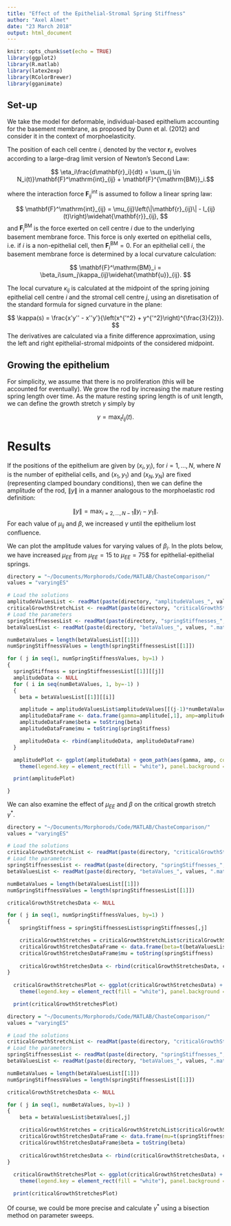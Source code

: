 ```yaml
---
title: "Effect of the Epithelial-Stromal Spring Stiffness"
author: "Axel Almet"
date: "23 March 2018"
output: html_document
---
```


```r
knitr::opts_chunk$set(echo = TRUE)
library(ggplot2)
library(R.matlab)
library(latex2exp)
library(RColorBrewer)
library(gganimate)
```

## Set-up
We take the model for deformable, individual-based epithelium accounting for the basement membrane, as proposed by Dunn et al. (2012) and consider it in the context of morphoelasticity.

The position of each cell centre $i$, denoted by the vector $\mathbf{r}_i$, evolves according to a large-drag limit version of Newton's Second Law: 

$$ \eta_i\frac{d\mathbf{r}_i}{dt} = \sum_{j \in N_i(t)}\mathbf{F}^\mathrm{int}_{ij} + \mathbf{F}^{\mathrm{BM}}_i.$$

where the interaction force $\mathbf{F}^\mathrm{int}_{ij}$ is assumed to follow a linear spring law:

$$
\mathbf{F}^\mathrm{int}_{ij} = \mu_{ij}\left(\|\mathbf{r}_{ij}\| - l_{ij}(t)\right)\widehat{\mathbf{r}}_{ij},
$$
and $\mathbf{F}^\mathrm{BM}_i$ is the force exerted on cell centre $i$ due to the underlying basement membrane force. This force is only exerted on epithelial cells, i.e. if $i$ is a non-epithelial cell, then $\mathbf{F}^\mathrm{BM}_i = 0$. For an epithelial cell $i$, the basement membrane force is determined by a local curvature calculation:

$$
\mathbf{F}^\mathrm{BM}_i = \beta_i\sum_j\kappa_{ij}\widehat{\mathbf{u}}_{ij}.
$$

The local curvature $\kappa_{ij}$ is calculated at the midpoint of the spring joining epithelial cell centre $i$ and the stromal cell centre $j$, using an disretisation of the standard formula for signed curvature in the plane:

$$
\kappa(s) = \frac{x'y'' - x''y'}{\left(x^{'^2} + y^{'^2}\right)^{\frac{3}{2}}}.
$$
The derivatives are calculated via a finite difference approximation, using the left and right epithelial-stromal midpoints of the considered midpoint.

##  Growing the epithelium
For simplicity, we assume that there is no proliferation (this will be accounted for eventually). We grow the rod by increasing the mature resting spring length over time. As the mature resting spring length is of unit length, we can define the growth stretch $\gamma$ simply by

$$ \gamma = \max_t l_{ij}(t).$$ 

# Results

If the positions of the epithelium are given by $(x_i, y_i)$, for $i = 1, \dots, N$, where $N$ is the number of epithelial cells, and $(x_1, y_1)$ and $(x_N, y_N)$ are fixed (representing clamped boundary conditions), then we can define the amplitude of the rod, $\|y\|$ in a manner analogous to the morphoelastic rod definition:

$$ \|y \| = \max_{i = 2, \dots, N-1}\|y_i - y_1\|. $$
For each value of $\mu_{ij}$ and $\beta$, we increased $\gamma$ until the epithelium lost confluence.

We can plot the amplitude values for varying values of $\beta_i$. In the plots below, we have increased $\mu_{EE}$ from $\mu_{EE} = 15$ to $\mu_{EE} = 75$$ for epithelial-epithelial springs.

```r
directory = "~/Documents/Morphorods/Code/MATLAB/ChasteComparison/"
values = "varyingES"

# Load the solutions
amplitudeValuesList <- readMat(paste(directory, "amplitudeValues_", values, ".mat", sep=""))
criticalGrowthStretchList <- readMat(paste(directory, "criticalGrowthStretches_", values, ".mat", sep=""))
# Load the parameters
springStiffnessesList <- readMat(paste(directory, "springStiffnesses_", values, ".mat", sep=""))
betaValuesList <- readMat(paste(directory, "betaValues_", values, ".mat", sep=""))

numBetaValues = length(betaValuesList[[1]])
numSpringStiffnessValues = length(springStiffnessesList[[1]])

for ( j in seq(1, numSpringStiffnessValues, by=1) )
{
  springStiffness = springStiffnessesList[[1]][[j]]
  amplitudeData <- NULL
  for ( i in seq(numBetaValues, 1, by=-1) )
  {
    beta = betaValuesList[[1]][[i]]

    amplitude = amplitudeValuesList$amplitudeValues[[(j-1)*numBetaValues + i]][[1]]
    amplitudeDataFrame <- data.frame(gamma=amplitude[,1], amp=amplitude[,2])
    amplitudeDataFrame$beta = toString(beta)
    amplitudeDataFrame$mu = toString(springStiffness)

    amplitudeData <- rbind(amplitudeData, amplitudeDataFrame)
  }

  amplitudePlot <- ggplot(amplitudeData) + geom_path(aes(gamma, amp, colour=beta), size=1.0) + ylab('amplitude') + xlab(TeX('$\\gamma$')) + 
    theme(legend.key = element_rect(fill = "white"), panel.background = element_blank(), axis.line = element_line(colour = "black"), panel.grid.major = element_blank(), panel.grid.minor = element_blank(), axis.ticks = element_blank(), text=element_text(size=18))

  print(amplitudePlot)

}
```

We can also examine the effect of $\mu_{EE}$ and $\beta$ on the critical growth stretch $\gamma^*$.

```r
directory = "~/Documents/Morphorods/Code/MATLAB/ChasteComparison/"
values = "varyingES"

# Load the solutions
criticalGrowthStretchList <- readMat(paste(directory, "criticalGrowthStretches_", values, ".mat", sep=""))
# Load the parameters
springStiffnessesList <- readMat(paste(directory, "springStiffnesses_", values, ".mat", sep=""))
betaValuesList <- readMat(paste(directory, "betaValues_", values, ".mat", sep=""))

numBetaValues = length(betaValuesList[[1]])
numSpringStiffnessValues = length(springStiffnessesList[[1]])

criticalGrowthStretchesData <- NULL

for ( j in seq(1, numSpringStiffnessValues, by=1) )
{
    springStiffness = springStiffnessesList$springStiffnesses[,j]

    criticalGrowthStretches = criticalGrowthStretchList$criticalGrowthStretches[,j]
    criticalGrowthStretchesDataFrame <- data.frame(beta=t(betaValuesList[[1]]), gamma=criticalGrowthStretches)
    criticalGrowthStretchesDataFrame$mu = toString(springStiffness)
    
    criticalGrowthStretchesData <- rbind(criticalGrowthStretchesData, criticalGrowthStretchesDataFrame)
}
  
  criticalGrowthStretchesPlot <- ggplot(criticalGrowthStretchesData) + geom_path(aes(beta, gamma, colour=mu), size=1.0) + ylab(TeX('$\\gamma^*')) + xlab(TeX('$\\beta$')) +
    theme(legend.key = element_rect(fill = "white"), panel.background = element_blank(), axis.line = element_line(colour = "black"), panel.grid.major = element_blank(), panel.grid.minor = element_blank(), axis.ticks = element_blank(), text=element_text(size=18))

  print(criticalGrowthStretchesPlot)

```

```r
directory = "~/Documents/Morphorods/Code/MATLAB/ChasteComparison/"
values = "varyingES"

# Load the solutions
criticalGrowthStretchList <- readMat(paste(directory, "criticalGrowthStretches_", values, ".mat", sep=""))
# Load the parameters
springStiffnessesList <- readMat(paste(directory, "springStiffnesses_", values, ".mat", sep=""))
betaValuesList <- readMat(paste(directory, "betaValues_", values, ".mat", sep=""))

numBetaValues = length(betaValuesList[[1]])
numSpringStiffnessValues = length(springStiffnessesList[[1]])

criticalGrowthStretchesData <- NULL

for ( j in seq(1, numBetaValues, by=1) )
{
    beta = betaValuesList$betaValues[,j]

    criticalGrowthStretches = criticalGrowthStretchList$criticalGrowthStretches[j,]
    criticalGrowthStretchesDataFrame <- data.frame(mu=t(springStiffnessesList[[1]]), gamma=criticalGrowthStretches)
    criticalGrowthStretchesDataFrame$beta = toString(beta)
    
    criticalGrowthStretchesData <- rbind(criticalGrowthStretchesData, criticalGrowthStretchesDataFrame)
}
  
  criticalGrowthStretchesPlot <- ggplot(criticalGrowthStretchesData) + geom_path(aes(mu, gamma, colour=beta), size=1.0) + ylab(TeX('$\\gamma^*')) + xlab(TeX('$\\mu$')) +
    theme(legend.key = element_rect(fill = "white"), panel.background = element_blank(), axis.line = element_line(colour = "black"), panel.grid.major = element_blank(), panel.grid.minor = element_blank(), axis.ticks = element_blank(), text=element_text(size=18))

  print(criticalGrowthStretchesPlot)

```

Of course, we could be more precise and calculate $\gamma^*$ using a bisection method on parameter sweeps.